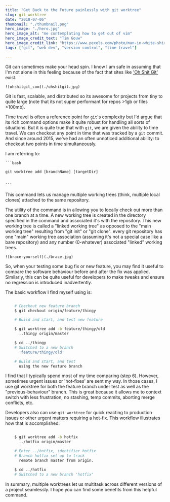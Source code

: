 ```yaml
---
title: "Get Back to the Future painlessly with git worktree"
slug: git-worktree
date: "2018-07-06"
thumbnail: "./thumbnail.png"
hero_image: "./hero.jpg"
hero_image_alt: "me contemplating how to get out of vim"
hero_image_credit_text: "Tim Gouw"
hero_image_credit_link: "https://www.pexels.com/photo/man-in-white-shirt-using-macbook-pro-52608/"
tags: ["git", "web dev", "version control", "time travel"]

---
```


Git can sometimes make your head spin. I know I am safe in assuming that I'm not alone in this feeling because of the fact that sites like ['Oh Shit Git'](https://ohshitgit.com) exist.

    ![ohshitgit_com](./ohshitgit.jpg)

Git is fast, scalable, and distributed so its awesome for projects from tiny to quite large (note that its not super performant for repos >1gb or files >100mb).

Time travel is often a reference point for `git`'s complexity but I'd argue that its rich command options make it quite robust for handling all sorts of situations. But it is quite true that with `git`, we are given the ability to time travel. We can checkout any point in time that was tracked by a `git` commit. And since around 2015, we've had an often unnoticed additional ability: to checkout two points in time simultaneously.

I am referring to:

    ```bash

    git worktree add [branchName] [targetDir]
    
    
    ```


This command lets us manage multiple working trees (think, multiple local clones) attached to the same repository.

The utility of the command is in allowing you to locally check out more than one branch at a time. A new working tree is created in the directory specified in the command and associated it's with the repository. This new working tree is called a "linked working tree" as opposed to the "main working tree" resulting from "git init" or "git clone". every git repository has one "main" working tree association (assuming it's not a special case like a bare repository) and any number (0-whatever) associated "linked" working trees.

    ![brace-yourself](./brace.jpg)


So, when your testing some bug fix or new feature, you may find it useful to compare the software behaviour before and after the fix was applied. Similarly, this can be quite useful for developers to make tweaks and ensure no regression is introduced inadvertently.

The basic workflow I find myself using is:

  ```bash

      # Checkout new feature branch
      $ git checkout origin/feature/thingy

      # Build and start, and test new feature

      $ git worktree add -b feature/thingy/old
        ..thingy origin/master

      $ cd ../thingy
      # Switched to a new branch
        'feature/thingy/old'

      # Build and start, and test
        using the new feature branch

  ```

I find that I typically spend most of my time comparing (step 6). However, sometimes urgent issues or 'hot-fixes' are sent my way. In those cases, I use git worktree for both the feature branch under test as well as the "previous-behaviour" branch. This is great because it allows me to context switch with less frustration, no stashing, temp commits, aborting merge conflicts, etc.

Developers also can use `git worktree` for quick reacting to production issues or other urgent matters requiring a hot-fix. This workflow illustrates how that is accomplished:
```bash

    $ git worktree add -b hotfix
      ../hotfix origin/master

    # Enter ../hotfix, identifier hotfix
    # Branch hotfix set up to track
      remote branch master from origin.

    $ cd ../hotfix
    # Switched to a new branch 'hotfix'


```

In summary, multiple worktrees let us multitask across different versions of a project seamlessly. I hope you can find some benefits from this helpful command.

